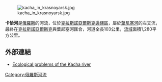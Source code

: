 [[Image:kacha_in_krasnoyarsk.jpg|right]]

'''卡恰河'''是[[俄羅斯|俄羅斯]]的河流，位於[[克拉斯諾亞爾斯克邊疆區|克拉斯諾亞爾斯克邊疆區]]，屬於[[葉尼塞河|葉尼塞河]]的左支流，最終在[[克拉斯諾亞爾斯克|克拉斯諾亞爾斯克]]與葉尼塞河匯合，河道全長103公里，[[流域|流域]]面積1,280平方公里。

==外部連結==
* [http://ecoclub.nsu.ru/isar/mu13/06.htm Ecological problems of the Kacha river] {{Wayback|url=http://ecoclub.nsu.ru/isar/mu13/06.htm |date=20160303192730 }} {{ru icon}}

[[Category:俄羅斯河流|Category:俄羅斯河流]]

{{Russia-geo-stub}}